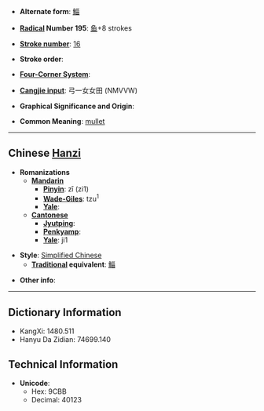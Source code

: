 * '''Alternate form''': [[鯔]]

* '''[[Wiktionary:Chinese radical index| Radical]] Number 195''': [[Wiktionary:Chinese radical index 鱼|鱼]]+8 strokes

* '''[[Wiktionary:Chinese total strokes index|Stroke number]]''': [[Wiktionary:Chinese total strokes index 16|16]]

* '''Stroke order''': 

* '''[[Wiktionary:Chinese four corner index|Four-Corner System]]''': 

* '''[[Wiktionary:Chinese Cangjie index|Cangjie input]]''': 弓一女女田 (NMVVW)

* '''Graphical Significance and Origin''': 

* '''Common Meaning''': [[mullet]]

----

== Chinese [[Hanzi]] ==

* '''Romanizations'''
** '''[[Mandarin]]'''
*** '''[[Pinyin]]''': zī (zi1)
*** '''[[Wade-Giles]]''': tzu<sup>1</sup>
*** '''[[Yale]]''': 
** '''[[Cantonese]]'''
*** '''[[Jyutping]]''':
*** '''[[Penkyamp]]''': 
*** '''[[Yale]]''': ji1

* '''Style''': [[Simplified Chinese]] 
** '''[[Traditional Chinese|Traditional]] equivalent''': [[鯔]]

* '''Other info''': 

----

== Dictionary Information ==

* KangXi: 1480.511
* Hanyu Da Zidian: 74699.140

== Technical Information ==

* '''Unicode''':
** Hex: 9CBB
** Decimal: 40123